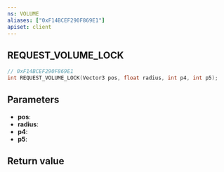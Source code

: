 ```yaml
---
ns: VOLUME
aliases: ["0xF14BCEF290F869E1"]
apiset: client
---
```

## REQUEST_VOLUME_LOCK

```c
// 0xF14BCEF290F869E1
int REQUEST_VOLUME_LOCK(Vector3 pos, float radius, int p4, int p5);
```


## Parameters
* **pos**:
* **radius**:
* **p4**:
* **p5**:

## Return value